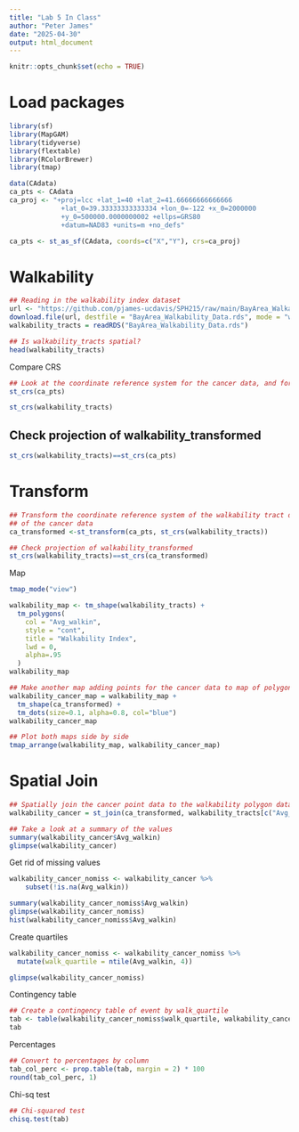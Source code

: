 ```yaml
---
title: "Lab 5 In Class"
author: "Peter James"
date: "2025-04-30"
output: html_document
---
```


```r
knitr::opts_chunk$set(echo = TRUE)
```

# Load packages
```r
library(sf)
library(MapGAM)
library(tidyverse)
library(flextable)
library(RColorBrewer)
library(tmap)
```

```r
data(CAdata)
ca_pts <- CAdata
ca_proj <- "+proj=lcc +lat_1=40 +lat_2=41.66666666666666 
             +lat_0=39.33333333333334 +lon_0=-122 +x_0=2000000 
             +y_0=500000.0000000002 +ellps=GRS80 
             +datum=NAD83 +units=m +no_defs"

ca_pts <- st_as_sf(CAdata, coords=c("X","Y"), crs=ca_proj)
```

# Walkability
```r
## Reading in the walkability index dataset
url <- "https://github.com/pjames-ucdavis/SPH215/raw/main/BayArea_Walkability_Data.rds"
download.file(url, destfile = "BayArea_Walkability_Data.rds", mode = "wb")
walkability_tracts = readRDS("BayArea_Walkability_Data.rds")

## Is walkability_tracts spatial?
head(walkability_tracts)
```
Compare CRS
```r
## Look at the coordinate reference system for the cancer data, and for walkability data
st_crs(ca_pts)
```

```r
st_crs(walkability_tracts)
```
## Check projection of walkability_transformed

```r
st_crs(walkability_tracts)==st_crs(ca_pts)
```

# Transform

```r
## Transform the coordinate reference system of the walkability tract data to match that 
## of the cancer data
ca_transformed <-st_transform(ca_pts, st_crs(walkability_tracts))  

## Check projection of walkability_transformed
st_crs(walkability_tracts)==st_crs(ca_transformed)
```

Map
```r
tmap_mode("view")

walkability_map <- tm_shape(walkability_tracts) +
  tm_polygons(
    col = "Avg_walkin",
    style = "cont",
    title = "Walkability Index",
    lwd = 0,
    alpha=.95
  )
walkability_map
```

```r
## Make another map adding points for the cancer data to map of polygons
walkability_cancer_map = walkability_map + 
  tm_shape(ca_transformed) + 
  tm_dots(size=0.1, alpha=0.8, col="blue")
walkability_cancer_map
```

```r
## Plot both maps side by side
tmap_arrange(walkability_map, walkability_cancer_map)
```

# Spatial Join
```r
## Spatially join the cancer point data to the walkability polygon data
walkability_cancer = st_join(ca_transformed, walkability_tracts[c("Avg_walkin", "GEOID")]) 

## Take a look at a summary of the values
summary(walkability_cancer$Avg_walkin)
glimpse(walkability_cancer)
```

Get rid of missing values
```r
walkability_cancer_nomiss <- walkability_cancer %>%
    subset(!is.na(Avg_walkin))

summary(walkability_cancer_nomiss$Avg_walkin)
glimpse(walkability_cancer_nomiss)
hist(walkability_cancer_nomiss$Avg_walkin)
```

Create quartiles
```r
walkability_cancer_nomiss <- walkability_cancer_nomiss %>%
  mutate(walk_quartile = ntile(Avg_walkin, 4))

glimpse(walkability_cancer_nomiss)
```

Contingency table
```r
## Create a contingency table of event by walk_quartile
tab <- table(walkability_cancer_nomiss$walk_quartile, walkability_cancer_nomiss$event)
tab
```

Percentages
```r
## Convert to percentages by column
tab_col_perc <- prop.table(tab, margin = 2) * 100
round(tab_col_perc, 1)
```

Chi-sq test
```r
## Chi-squared test
chisq.test(tab)
```


